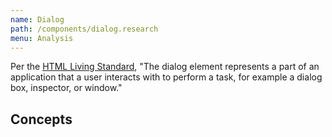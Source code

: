 ```yaml
---
name: Dialog
path: /components/dialog.research
menu: Analysis
---
```


Per the [HTML Living Standard](https://html.spec.whatwg.org/multipage/interactive-elements.html#the-dialog-element), "The dialog element represents a part of an application that a user interacts with to perform a task, for example a dialog box, inspector, or window."


<ComponentCoverage component="Dialog" />


## Concepts

<Concepts component="Dialog" />
